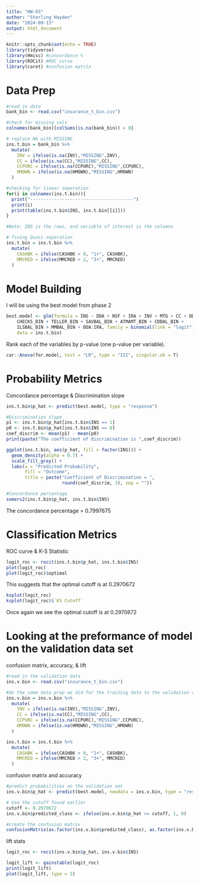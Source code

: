 ```yaml
---
title: "HW-03"
author: "Sterling Hayden"
date: "2024-09-13"
output: html_document
---
```


```r
knitr::opts_chunk$set(echo = TRUE)
library(tidyverse)
library(Hmisc) #concordance %
library(ROCit) #ROC curve
library(caret) #confusion matrix
```
# Data Prep

```r
#read in data
bank_bin <- read.csv("insurance_t_bin.csv")

#check for missing vals
colnames(bank_bin)[colSums(is.na(bank_bin)) > 0]
```


```r
# replace NA with MISSING
ins.t.bin = bank_bin %>%
  mutate(
    INV = ifelse(is.na(INV),"MISSING",INV),
    CC = ifelse(is.na(CC),"MISSING",CC),
    CCPURC = ifelse(is.na(CCPURC),"MISSING",CCPURC),
    HMOWN = ifelse(is.na(HMOWN),"MISSING",HMOWN)
  )
```

```r
#checking for linear seperation
for(i in colnames(ins.t.bin)){
  print("---------------------------------------")
  print(i)
  print(table(ins.t.bin$INS, ins.t.bin[[i]]))
}

#Note: INS is the rows, and variable of interest is the columns
```
```r
# fixing Quasi-separation
ins.t.bin = ins.t.bin %>%
  mutate(
    CASHBK = ifelse(CASHBK > 0, "1+", CASHBK),
    MMCRED = ifelse(MMCRED > 2, "3+", MMCRED)
  )
```



# Model Building
I will be using the best model from phase 2
```r
best.model <- glm(formula = INS ~ DDA + NSF + IRA + INV + MTG + CC + DDABAL_BIN + 
    CHECKS_BIN + TELLER_BIN + SAVBAL_BIN + ATMAMT_BIN + CDBAL_BIN + 
    ILSBAL_BIN + MMBAL_BIN + DDA:IRA, family = binomial(link = "logit"), 
    data = ins.t.bin)
```


Rank each of the variables by p-value (one p-value per variable). 
```r
car::Anova(for.model, test = "LR", type = "III", singular.ok = T)
```


# Probability Metrics
Concordance percentage & Discrimination slope
```r
ins.t.bin$p_hat <- predict(best.model, type = "response")

#Discrimination slope 
p1 <- ins.t.bin$p_hat[ins.t.bin$INS == 1]
p0 <- ins.t.bin$p_hat[ins.t.bin$INS == 0]
coef_discrim <- mean(p1) - mean(p0)
print(paste("The coefficient of discrimination is ",coef_discrim))

ggplot(ins.t.bin, aes(p_hat, fill = factor(INS))) +
  geom_density(alpha = 0.7) +
  scale_fill_grey() +
  labs(x = "Predicted Probability",
       fill = "Outcome",
       title = paste("Coefficient of Discrimination = ",
                     round(coef_discrim, 3), sep = ""))
```


```r
#Concordance percentage
somers2(ins.t.bin$p_hat, ins.t.bin$INS)
```
The concordance percentage = 0.7997675


# Classification Metrics
ROC curve & K-S Statistic
```r
logit_roc <- rocit(ins.t.bin$p_hat, ins.t.bin$INS)
plot(logit_roc)
plot(logit_roc)$optimal
```
This suggests that the optimal cutoff is at 0.2970672 


```r
ksplot(logit_roc)
ksplot(logit_roc)$`KS Cutoff`
```
Once again we see the optimal cutoff is at 0.2970672


# Looking at the preformance of model on the validation data set
confusion matrix, accuracy, & lift
```r
#read in the validation data
ins.v.bin <- read.csv("insurance_t_bin.csv")

#do the same data prep we did for the training data to the validation data
ins.v.bin = ins.v.bin %>%
  mutate(
    INV = ifelse(is.na(INV),"MISSING",INV),
    CC = ifelse(is.na(CC),"MISSING",CC),
    CCPURC = ifelse(is.na(CCPURC),"MISSING",CCPURC),
    HMOWN = ifelse(is.na(HMOWN),"MISSING",HMOWN)
  )

ins.t.bin = ins.t.bin %>%
  mutate(
    CASHBK = ifelse(CASHBK > 0, "1+", CASHBK),
    MMCRED = ifelse(MMCRED > 2, "3+", MMCRED)
  )
```
confusion matrix and accuracy
```r
#predict probabilities on the validation set
ins.v.bin$p_hat <- predict(best.model, newdata = ins.v.bin, type = "response")

# Use the cutoff found earlier
cutoff <- 0.2970672
ins.v.bin$predicted_class <- ifelse(ins.v.bin$p_hat >= cutoff, 1, 0)

#create the confusion matrix
confusionMatrix(as.factor(ins.v.bin$predicted_class), as.factor(ins.v.bin$INS))

```

lift stats
```r
logit_roc <- rocit(ins.v.bin$p_hat, ins.v.bin$INS)

logit_lift <- gainstable(logit_roc)
print(logit_lift)
plot(logit_lift, type = 2)

```